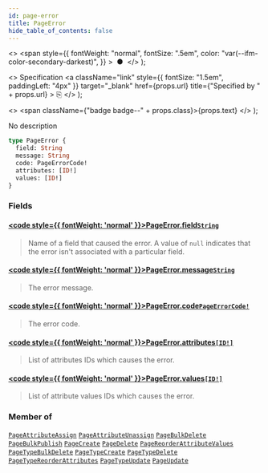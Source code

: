 ```yaml
---
id: page-error
title: PageError
hide_table_of_contents: false
---
```


  <>
    <span
      style={{
        fontWeight: "normal",
        fontSize: ".5em",
        color: "var(--ifm-color-secondary-darkest)",
      }}
    >
      &nbsp;●&nbsp;
    </span>
  </>
);

  <>
    Specification
    <a
      className="link"
      style={{ fontSize: "1.5em", paddingLeft: "4px" }}
      target="\_blank"
      href={props.url}
      title={"Specified by " + props.url}
    >
      ⎘
    </a>
  </>
);

  <>
    <span className={"badge badge--" + props.class}>{props.text}</span>
  </>
);

No description

```graphql
type PageError {
  field: String
  message: String
  code: PageErrorCode!
  attributes: [ID!]
  values: [ID!]
}
```

### Fields

#### [<code style={{ fontWeight: 'normal' }}>PageError.<b>field</b></code>](#)<Bullet />[`String`](../../../api-reference/miscellaneous/scalars/string) <Badge class="secondary" text="scalar"/>

> Name of a field that caused the error. A value of `null` indicates that the error isn't associated with a particular field.

#### [<code style={{ fontWeight: 'normal' }}>PageError.<b>message</b></code>](#)<Bullet />[`String`](../../../api-reference/miscellaneous/scalars/string) <Badge class="secondary" text="scalar"/>

> The error message.

#### [<code style={{ fontWeight: 'normal' }}>PageError.<b>code</b></code>](#)<Bullet />[`PageErrorCode!`](../../../api-reference/pages/enums/page-error-code) <Badge class="secondary" text="non-null"/> <Badge class="secondary" text="enum"/>

> The error code.

#### [<code style={{ fontWeight: 'normal' }}>PageError.<b>attributes</b></code>](#)<Bullet />[`[ID!]`](../../../api-reference/miscellaneous/scalars/id) <Badge class="secondary" text="list"/> <Badge class="secondary" text="scalar"/>

> List of attributes IDs which causes the error.

#### [<code style={{ fontWeight: 'normal' }}>PageError.<b>values</b></code>](#)<Bullet />[`[ID!]`](../../../api-reference/miscellaneous/scalars/id) <Badge class="secondary" text="list"/> <Badge class="secondary" text="scalar"/>

> List of attribute values IDs which causes the error.

### Member of

[`PageAttributeAssign`](../../../api-reference/pages/objects/page-attribute-assign) <Badge class="secondary" text="object"/><Bullet />[`PageAttributeUnassign`](../../../api-reference/pages/objects/page-attribute-unassign) <Badge class="secondary" text="object"/><Bullet />[`PageBulkDelete`](../../../api-reference/pages/objects/page-bulk-delete) <Badge class="secondary" text="object"/><Bullet />[`PageBulkPublish`](../../../api-reference/pages/objects/page-bulk-publish) <Badge class="secondary" text="object"/><Bullet />[`PageCreate`](../../../api-reference/pages/objects/page-create) <Badge class="secondary" text="object"/><Bullet />[`PageDelete`](../../../api-reference/pages/objects/page-delete) <Badge class="secondary" text="object"/><Bullet />[`PageReorderAttributeValues`](../../../api-reference/pages/objects/page-reorder-attribute-values) <Badge class="secondary" text="object"/><Bullet />[`PageTypeBulkDelete`](../../../api-reference/pages/objects/page-type-bulk-delete) <Badge class="secondary" text="object"/><Bullet />[`PageTypeCreate`](../../../api-reference/pages/objects/page-type-create) <Badge class="secondary" text="object"/><Bullet />[`PageTypeDelete`](../../../api-reference/pages/objects/page-type-delete) <Badge class="secondary" text="object"/><Bullet />[`PageTypeReorderAttributes`](../../../api-reference/pages/objects/page-type-reorder-attributes) <Badge class="secondary" text="object"/><Bullet />[`PageTypeUpdate`](../../../api-reference/pages/objects/page-type-update) <Badge class="secondary" text="object"/><Bullet />[`PageUpdate`](../../../api-reference/pages/objects/page-update) <Badge class="secondary" text="object"/>
